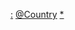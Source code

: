 {{Categories by country|nocat}}

[[Category:南美洲各国历史|:]]
[[Category:南美洲事件|@Country]]
[[Category:各国事件|*]]